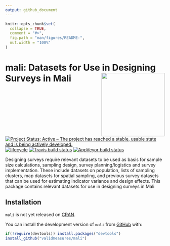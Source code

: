 ```yaml
---
output: github_document
---
```


<!-- README.md is generated from README.Rmd. Please edit that file -->

```r
knitr::opts_chunk$set(
  collapse = TRUE,
  comment = "#>",
  fig.path = "man/figures/README-",
  out.width = "100%"
)
```
# mali: Datasets for Use in Designing Surveys in Mali <img src="man/figures/mali.png" width="200" align="right" />

[![Project Status: Active – The project has reached a stable, usable state and is being actively developed.](https://www.repostatus.org/badges/latest/active.svg)](https://www.repostatus.org/#active)
[![lifecycle](https://img.shields.io/badge/lifecycle-maturing-blue.svg)](https://www.tidyverse.org/lifecycle/#maturing)
[![Travis build status](https://travis-ci.org/validmeasures/mali.svg?branch=master)](https://travis-ci.org/validmeasures/mali)
[![AppVeyor build status](https://ci.appveyor.com/api/projects/status/github/validmeasures/mali?branch=master&svg=true)](https://ci.appveyor.com/project/validmeasures/mali)

Designing surveys require relevant datasets to be used as basis for sample size calculations, sampling design, survey planning/logistics and survey implementation. These include datasets on population, lists of sampling clusters, map datasets for spatial sampling, and previous survey datasets that can be used for estimating indicator variance and design effects. This package contains relevant datasets for use in designing surveys in Mali

## Installation

`mali` is not yet released on [CRAN](https://cran.r-project.org).

You can install the development version of `mali` from [GitHub](https://github.com/validmeasures/mali) with:

```r
if(!require(devtools)) install.packages("devtools") 
install_github("validmeasures/mali")
```
